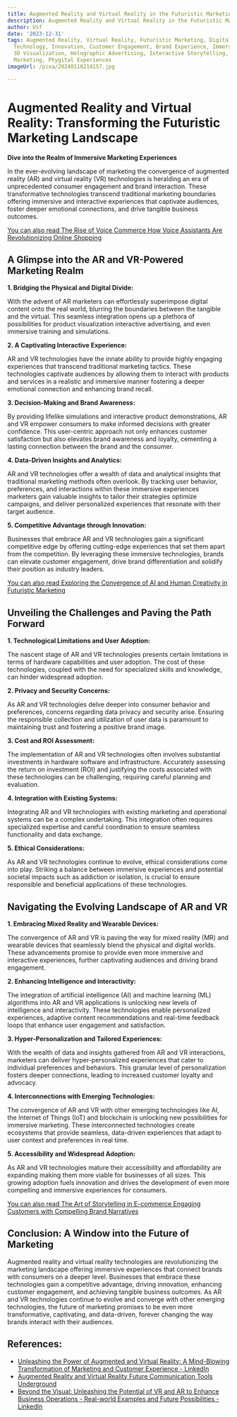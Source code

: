 ```yaml
---
title: Augmented Reality and Virtual Reality in the Futuristic Marketing Landscape
description: Augmented Reality and Virtual Reality in the Futuristic Marketing Landscape
author: Usf
date: '2023-12-31'
tags: Augmented Reality, Virtual Reality, Futuristic Marketing, Digital Marketing,
  Technology, Innovation, Customer Engagement, Brand Experience, Immersive Marketing,
  3D Visualization, Holographic Advertising, Interactive Storytelling, AI-Powered
  Marketing, Phygital Experiences
imageUrl: /pixa/20240118214157.jpg

---
```

# Augmented Reality and Virtual Reality: Transforming the Futuristic Marketing Landscape

**Dive into the Realm of Immersive Marketing Experiences**

In  the ever-evolving  landscape of marketing the convergence of augmented reality (AR) and virtual reality (VR) technologies  is  heralding an era of unprecedented consumer engagement and brand interaction. These transformative technologies transcend traditional marketing boundaries offering immersive  and interactive experiences that captivate audiences, foster deeper emotional connections, and  drive  tangible  business outcomes.

[You can also read The Rise of Voice Commerce How Voice Assistants Are Revolutionizing Online Shopping](The%20Rise%20of%20Voice%20Commerce%20How%20Voice%20Assistants%20Are%20Revolutionizing%20Online%20Shopping)


## A  Glimpse into the AR and VR-Powered Marketing Realm

**1. Bridging the Physical and Digital Divide:**

With  the advent of  AR marketers can effortlessly superimpose digital content onto the real world, blurring the boundaries between the tangible and the virtual. This  seamless integration opens up a plethora of possibilities for product visualization interactive advertising,  and even  immersive training and simulations.

**2. A Captivating Interactive Experience:**

AR and VR technologies have the innate  ability to provide highly engaging experiences that transcend traditional marketing tactics. These technologies captivate audiences by allowing them to interact with products and  services in a realistic and immersive manner fostering a deeper emotional connection and enhancing  brand recall.

**3. Decision-Making  and Brand Awareness:**

By providing lifelike simulations and interactive product demonstrations, AR and VR empower consumers to make informed decisions with greater confidence. This user-centric approach not only enhances customer satisfaction but also elevates brand awareness and loyalty, cementing a lasting connection between the brand and the consumer.

**4. Data-Driven Insights and Analytics:**

AR and VR technologies offer a wealth of data and analytical  insights that  traditional marketing methods often overlook. By tracking user behavior, preferences, and interactions within these  immersive experiences marketers gain valuable insights to tailor their strategies optimize campaigns,  and  deliver personalized experiences that resonate with their target audience.

**5. Competitive Advantage through Innovation:**

Businesses that embrace AR and  VR technologies gain a significant  competitive edge by offering cutting-edge experiences that set them apart from the  competition. By leveraging these  immersive  technologies, brands can elevate  customer  engagement, drive brand differentiation and solidify their position as industry leaders.

[You can also read  Exploring  the Convergence of  AI and Human Creativity in Futuristic Marketing](Exploring%20the%20Convergence%20of%20AI%20and%20Human%20Creativity%20in%20Futuristic%20Marketing)


##  Unveiling the Challenges and Paving the Path  Forward

**1. Technological Limitations and User Adoption:**

The nascent stage of AR and VR technologies presents certain limitations in  terms of hardware capabilities and user adoption. The cost of these technologies,  coupled with the  need for specialized skills and knowledge, can hinder widespread  adoption.

**2. Privacy and Security Concerns:**

As AR and VR technologies delve deeper into consumer behavior and preferences, concerns regarding data privacy and security arise. Ensuring the responsible collection and utilization of user data is  paramount  to maintaining trust and fostering a positive  brand image.

**3. Cost and ROI  Assessment:**

The implementation of AR and VR technologies often involves substantial investments in hardware software  and infrastructure. Accurately assessing the return on investment (ROI)  and justifying the costs associated with these  technologies can  be challenging,  requiring careful  planning and evaluation.

**4. Integration with Existing Systems:**

Integrating AR  and VR technologies with existing marketing and operational systems can be a  complex undertaking. This integration often requires specialized expertise and careful coordination  to ensure seamless functionality and  data exchange.

**5. Ethical Considerations:**

As AR and VR technologies continue to evolve, ethical considerations come into play. Striking a  balance between immersive experiences and  potential societal impacts  such as addiction or isolation,  is crucial to ensure responsible and beneficial applications of these technologies.

## Navigating the Evolving Landscape of AR and VR

**1. Embracing Mixed Reality and Wearable Devices:**

The convergence of AR and VR is paving the way for mixed reality (MR) and wearable devices that seamlessly  blend  the physical and digital worlds. These advancements promise to provide even more  immersive and interactive experiences,  further captivating audiences and driving brand engagement.

**2. Enhancing Intelligence and  Interactivity:**

The integration  of  artificial intelligence (AI) and machine learning (ML) algorithms into AR and VR applications is unlocking new levels of intelligence and interactivity. These technologies enable personalized  experiences, adaptive content recommendations and  real-time feedback loops that enhance  user engagement and satisfaction.

**3.  Hyper-Personalization and  Tailored Experiences:**

With the wealth of data and insights gathered from AR and VR interactions, marketers  can deliver hyper-personalized experiences that cater to individual preferences and behaviors. This granular level  of personalization fosters deeper connections, leading  to increased  customer  loyalty and advocacy.

**4. Interconnections with Emerging Technologies:**

The convergence  of AR and VR with other emerging technologies like AI, the Internet  of Things (IoT) and blockchain is unlocking new possibilities for  immersive marketing. These interconnected technologies create ecosystems  that provide  seamless, data-driven experiences that adapt to user context and preferences in real time.

**5. Accessibility and  Widespread Adoption:**

As AR and VR technologies mature their accessibility  and affordability are expanding making them more viable for businesses of all sizes. This growing  adoption fuels innovation and drives  the development  of even more compelling and immersive experiences for consumers.

[You can also read The Art of Storytelling in E-commerce Engaging Customers with Compelling Brand Narratives](The%20Art%20of%20Storytelling%20in%20E-commerce%20Engaging%20Customers%20with%20Compelling%20Brand%20Narratives)


## Conclusion: A Window into the Future of Marketing

Augmented reality and virtual reality technologies are revolutionizing  the marketing landscape offering immersive experiences that connect brands with consumers on a deeper  level. Businesses that embrace these technologies gain a competitive advantage, driving innovation, enhancing customer engagement, and achieving tangible business outcomes.  As AR and VR technologies continue to evolve and converge with other emerging technologies, the future of marketing promises to be even more transformative,  captivating, and data-driven, forever changing the way brands interact with their  audiences.

## References:
- [Unleashing the Power of Augmented and Virtual Reality: A Mind-Blowing Transformation of Marketing and Customer Experience - LinkedIn](https://www.linkedin.com/pulse/unleashing-power-augmented-virtual-reality-marketing-customer-kesiya)
- [Augmented Reality and Virtual Reality Future Communication Tools Underground](https://utilitiesone.com/augmented-reality-and-virtual-reality-future-communication-tools-underground)
- [Beyond the Visual: Unleashing the Potential of VR and AR to Enhance Business Operations - Real-world Examples and Future Possibilities - LinkedIn](https://www.linkedin.com/pulse/beyond-visual-unleashing-potential-vr-ar-enhance-business)
